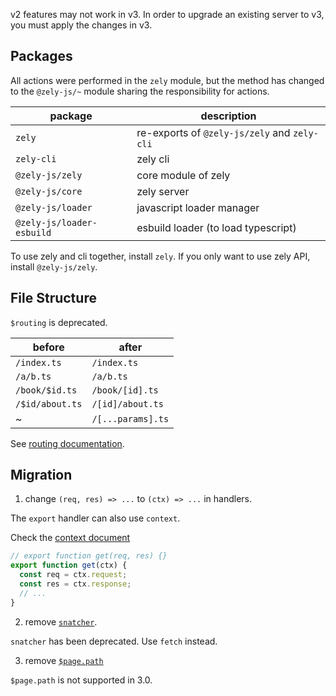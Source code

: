 v2 features may not work in v3. In order to upgrade an existing server to v3, you must apply the changes in v3.

## Packages

All actions were performed in the `zely` module,
but the method has changed to the `@zely-js/~` module sharing the responsibility for actions.

| **package**               | **description**                              |
| ------------------------- | -------------------------------------------- |
| `zely`                    | re-exports of `@zely-js/zely` and `zely-cli` |
| `zely-cli`                | zely cli                                     |
| `@zely-js/zely`           | core module of zely                          |
| `@zely-js/core`           | zely server                                  |
| `@zely-js/loader`         | javascript loader manager                    |
| `@zely-js/loader-esbuild` | esbuild loader (to load typescript)          |

To use zely and cli together, install `zely`.
If you only want to use zely API, install `@zely-js/zely`.

## File Structure

`$routing` is deprecated.

| before          | after             |
| --------------- | ----------------- |
| `/index.ts`     | `/index.ts`       |
| `/a/b.ts`       | `/a/b.ts`         |
| `/book/$id.ts`  | `/book/[id].ts`   |
| `/$id/about.ts` | `/[id]/about.ts`  |
| ~               | `/[...params].ts` |

<Box type="info">See [routing documentation](/docs/routing).</Box>

## Migration

1. change `(req, res) => ...` to `(ctx) => ...` in handlers.

The `export` handler can also use `context`.

<Box type="info">Check the [context document](/docs/context)</Box>

```ts
// export function get(req, res) {}
export function get(ctx) {
  const req = ctx.request;
  const res = ctx.response;
  // ...
}
```

2. remove [`snatcher`](https://zely2.netlify.app/docs/data-fetching).

`snatcher` has been deprecated. Use `fetch` instead.

3. remove [`$page.path`](https://zely2.netlify.app/docs/page-data)

`$page.path` is not supported in 3.0.
